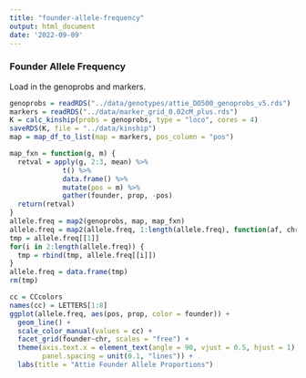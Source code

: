 ```yaml
---
title: "founder-allele-frequency"
output: html_document
date: '2022-09-09'
---
```


### Founder Allele Frequency

Load in the genoprobs and markers.

```r
genoprobs = readRDS("../data/genotypes/attie_DO500_genoprobs_v5.rds")
markers = readRDS("../data/marker_grid_0.02cM_plus.rds")
K = calc_kinship(probs = genoprobs, type = "loco", cores = 4)
saveRDS(K, file = "../data/kinship")
map = map_df_to_list(map = markers, pos_column = "pos")
```


```r
map_fxn = function(g, m) {
  retval = apply(g, 2:3, mean) %>%
             t() %>%
             data.frame() %>%
             mutate(pos = m) %>%
             gather(founder, prop, -pos)
  return(retval)
}
allele.freq = map2(genoprobs, map, map_fxn)
allele.freq = map2(allele.freq, 1:length(allele.freq), function(af, chr) { mutate(af, chr = chr) })
tmp = allele.freq[[1]]
for(i in 2:length(allele.freq)) {
  tmp = rbind(tmp, allele.freq[[i]])
}
allele.freq = data.frame(tmp)
rm(tmp)

cc = CCcolors
names(cc) = LETTERS[1:8]
ggplot(allele.freq, aes(pos, prop, color = founder)) +
  geom_line() +
  scale_color_manual(values = cc) +
  facet_grid(founder~chr, scales = "free") +
  theme(axis.text.x = element_text(angle = 90, vjust = 0.5, hjust = 1),
        panel.spacing = unit(0.1, "lines")) +
  labs(title = "Attie Founder Allele Proportions")
```